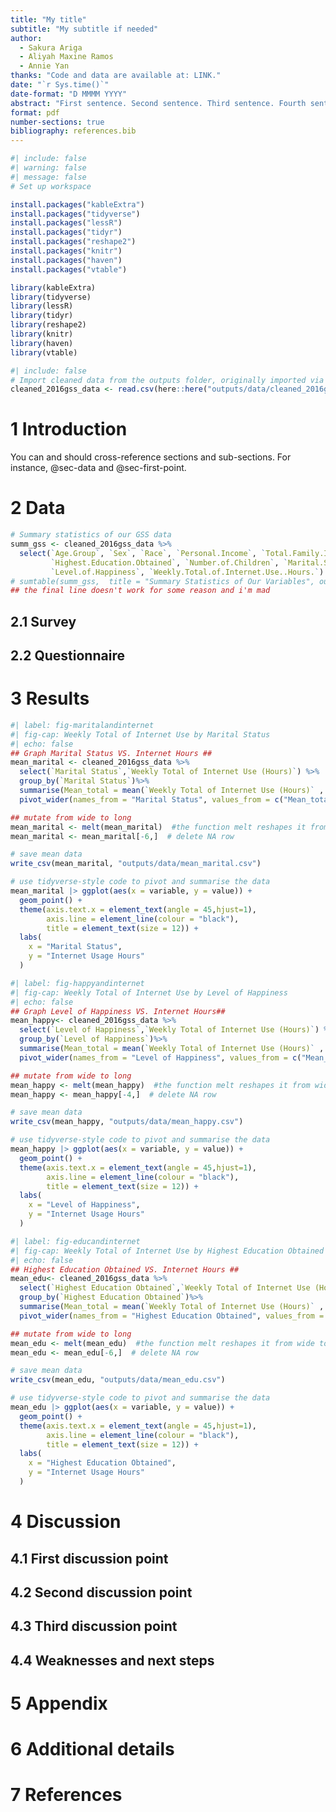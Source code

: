 ```yaml
---
title: "My title"
subtitle: "My subtitle if needed"
author: 
  - Sakura Ariga
  - Aliyah Maxine Ramos
  - Annie Yan
thanks: "Code and data are available at: LINK."
date: "`r Sys.time()`"
date-format: "D MMMM YYYY"
abstract: "First sentence. Second sentence. Third sentence. Fourth sentence."
format: pdf
number-sections: true
bibliography: references.bib
---
```


```r
#| include: false
#| warning: false
#| message: false
# Set up workspace 

install.packages("kableExtra")
install.packages("tidyverse")
install.packages("lessR")
install.packages("tidyr")
install.packages("reshape2")
install.packages("knitr")
install.packages("haven")
install.packages("vtable")

library(kableExtra)
library(tidyverse)
library(lessR)
library(tidyr)
library(reshape2)
library(knitr)
library(haven)
library(vtable)
```

```r
#| include: false
# Import cleaned data from the outputs folder, originally imported via the 01-download_data.R file
cleaned_2016gss_data <- read.csv(here::here("outputs/data/cleaned_2016gss_data.csv"))
```

# 1 Introduction

You can and should cross-reference sections and sub-sections. For instance, @sec-data and @sec-first-point.

# 2 Data {#sec-data}

```r
# Summary statistics of our GSS data 
summ_gss <- cleaned_2016gss_data %>% 
  select(`Age.Group`, `Sex`, `Race`, `Personal.Income`, `Total.Family.Income`, 
         `Highest.Education.Obtained`, `Number.of.Children`, `Marital.Status`,
         `Level.of.Happiness`, `Weekly.Total.of.Internet.Use..Hours.`)
# sumtable(summ_gss,  title = "Summary Statistics of Our Variables", out = "kable")
## the final line doesn't work for some reason and i'm mad
```

## 2.1 Survey

## 2.2 Questionnaire

# 3 Results

```r
#| label: fig-maritalandinternet
#| fig-cap: Weekly Total of Internet Use by Marital Status
#| echo: false
## Graph Marital Status VS. Internet Hours ##
mean_marital <- cleaned_2016gss_data %>%
  select(`Marital Status`,`Weekly Total of Internet Use (Hours)`) %>%
  group_by(`Marital Status`)%>%
  summarise(Mean_total = mean(`Weekly Total of Internet Use (Hours)` , na.rm=TRUE) )%>%
  pivot_wider(names_from = "Marital Status", values_from = c("Mean_total"))

## mutate from wide to long 
mean_marital <- melt(mean_marital)  #the function melt reshapes it from wide to long
mean_marital <- mean_marital[-6,]  # delete NA row

# save mean data
write_csv(mean_marital, "outputs/data/mean_marital.csv")

# use tidyverse-style code to pivot and summarise the data 
mean_marital |> ggplot(aes(x = variable, y = value)) + 
  geom_point() +
  theme(axis.text.x = element_text(angle = 45,hjust=1), 
        axis.line = element_line(colour = "black"),
        title = element_text(size = 12)) +
  labs(
    x = "Marital Status",
    y = "Internet Usage Hours"
  )
```


```r
#| label: fig-happyandinternet
#| fig-cap: Weekly Total of Internet Use by Level of Happiness
#| echo: false
## Graph Level of Happiness VS. Internet Hours##
mean_happy<- cleaned_2016gss_data %>%
  select(`Level of Happiness`,`Weekly Total of Internet Use (Hours)`) %>%
  group_by(`Level of Happiness`)%>%
  summarise(Mean_total = mean(`Weekly Total of Internet Use (Hours)` , na.rm=TRUE) )%>%
  pivot_wider(names_from = "Level of Happiness", values_from = c("Mean_total"))

## mutate from wide to long 
mean_happy <- melt(mean_happy)  #the function melt reshapes it from wide to long
mean_happy <- mean_happy[-4,]  # delete NA row

# save mean data
write_csv(mean_happy, "outputs/data/mean_happy.csv")

# use tidyverse-style code to pivot and summarise the data 
mean_happy |> ggplot(aes(x = variable, y = value)) + 
  geom_point() +
  theme(axis.text.x = element_text(angle = 45,hjust=1), 
        axis.line = element_line(colour = "black"),
        title = element_text(size = 12)) +
  labs(
    x = "Level of Happiness",
    y = "Internet Usage Hours"
  )
```


```r
#| label: fig-educandinternet
#| fig-cap: Weekly Total of Internet Use by Highest Education Obtained
#| echo: false
## Highest Education Obtained VS. Internet Hours ##
mean_edu<- cleaned_2016gss_data %>%
  select(`Highest Education Obtained`,`Weekly Total of Internet Use (Hours)`) %>%
  group_by(`Highest Education Obtained`)%>%
  summarise(Mean_total = mean(`Weekly Total of Internet Use (Hours)` , na.rm=TRUE) )%>%
  pivot_wider(names_from = "Highest Education Obtained", values_from = c("Mean_total"))

## mutate from wide to long 
mean_edu <- melt(mean_edu)  #the function melt reshapes it from wide to long
mean_edu <- mean_edu[-6,]  # delete NA row

# save mean data
write_csv(mean_edu, "outputs/data/mean_edu.csv")

# use tidyverse-style code to pivot and summarise the data 
mean_edu |> ggplot(aes(x = variable, y = value)) + 
  geom_point() +
  theme(axis.text.x = element_text(angle = 45,hjust=1), 
        axis.line = element_line(colour = "black"),
        title = element_text(size = 12)) +
  labs(
    x = "Highest Education Obtained",
    y = "Internet Usage Hours"
  )
```


# 4 Discussion

## 4.1 First discussion point {#sec-first-point}

## 4.2 Second discussion point

## 4.3 Third discussion point

## 4.4 Weaknesses and next steps

# 5 Appendix {.unnumbered}

# 6 Additional details

# 7 References

